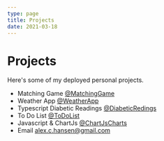 ```yaml
---
type: page
title: Projects
date: 2021-03-18
---
```


# Projects

Here's some of my deployed personal projects.

- Matching Game [@MatchingGame](https://matching-game-two.vercel.app/)
- Weather App [@WeatherApp](https://weather-johzedf88-ahansen1234.vercel.app/)
- Typescript Diabetic Readings [@DiabeticRedings](https://diabetic-readings.vercel.app/)
- To Do List [@ToDoList](https://to-do-list-pink-xi.vercel.app/)
- Javascript & ChartJs [@ChartJsCharts](https://top-spotify-songs-chart.vercel.app/)
- Email alex.c.hansen@gmail.com

